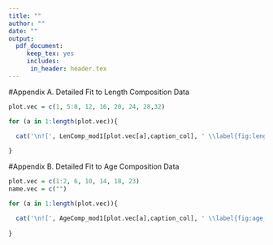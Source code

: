 ```yaml
---
title: ""
author: ""
date: ""
output: 
  pdf_document:
     keep_tex: yes
     includes:
      in_header: header.tex
---
```

<!-- ************************************************************************************************--> 
<!-- **********************************BEGIN APPENDICES**********************************************--> 
<!-- ************************************************************************************************--> 
\FloatBarrier
\newpage



<!-- ************************************DATA FITS************************************************--> 
#Appendix A. Detailed Fit to Length Composition Data 
<!--\renewcommand{\thepage}{A-\arabic{page}}
\setcounter{page}{1}-->


```r

plot.vec = c(1, 5:8, 12, 16, 20, 24, 28,32)

for (a in 1:length(plot.vec)){

  cat('\n![', LenComp_mod1[plot.vec[a],caption_col], ' \\label{fig:length_fits}](', LenComp_mod1[plot.vec[a], path_col], ')\n', sep='')
  
}

```

\FloatBarrier

#Appendix B. Detailed Fit to Age Composition Data 
<!--\renewcommand{\thepage}{B-\arabic{page}}
\setcounter{page}{1}-->

```r

plot.vec = c(1:2, 6, 10, 14, 18, 23)
name.vec = c("")

for (a in 1:length(plot.vec)){

  cat('\n![', AgeComp_mod1[plot.vec[a],caption_col], ' \\label{fig:age_fits}](', AgeComp_mod1[plot.vec[a], path_col], ')\n', sep='')
  
}

```



<!-- ************************************DATA FILE(S)************************************************--> 
<!--#Appendix C. SS data file {-}
\renewcommand{\thepage}{C-\arabic{page}}
\setcounter{page}{1}

```r
mod1_data = writeLines(readLines('./SS/linebreak_files/2017pop.dat'))
```

\newpage -->

<!-- **********************************CONTROL FILE(S)***********************************************-->
<!--#Appendix D. SS control file{-}
\renewcommand{\thepage}{D-\arabic{page}}
\setcounter{page}{1}

```r
mod1_control = writeLines(readLines('./SS/linebreak_files/2017pop.ctl'))
```

\newpage -->

<!-- *********************************STARTER FILE(S)*************************************************-->
<!--#Appendix E. SS starter file{-}
\renewcommand{\thepage}{E-\arabic{page}}
\setcounter{page}{1}

```r
mod1_starter = writeLines(readLines('./SS/linebreak_files/starter.ss'))
```
\newpage -->

<!-- ********************************FORECAST FILE(S)**************************************************-->
<!--#Appendix F. SS forecast file{-}
\renewcommand{\thepage}{F-\arabic{page}}
\setcounter{page}{1}

```r
mod1_forecast = writeLines(readLines('./SS/linebreak_files/forecast.ss'))
```
\newpage -->



<!--********************ADD ADDITIONAL APPENDICES AS NEEDED********************************************-->
<!--********************cHANGE APPENDIX TITLE AND THE APPENDIX LETTER**********************************-->
<!--#Appendix E. Appendix Title{-}
\label{sec:AppendixE}
\renewcommand{\thepage}{E-\arabic{page}}
\renewcommand{\thefigure}{E\arabic{figure}}
\renewcommand{\thetable}{E\arabic{table}}
\setcounter{page}{1}
\setcounter{figure}{0}
\setcounter{table}{0}

Add Appendix text, tables and figuers here. -->